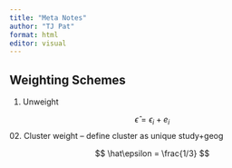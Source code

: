 ```yaml
---
title: "Meta Notes"
author: "TJ Pat"
format: html
editor: visual
---
```


## Weighting Schemes

01. Unweight 

$$
\hat\epsilon = {\epsilon}_i + e_i
$$
02.	Cluster weight – define cluster as unique study+geog

$$
\hat\epsilon = \frac{1/3} 
$$



